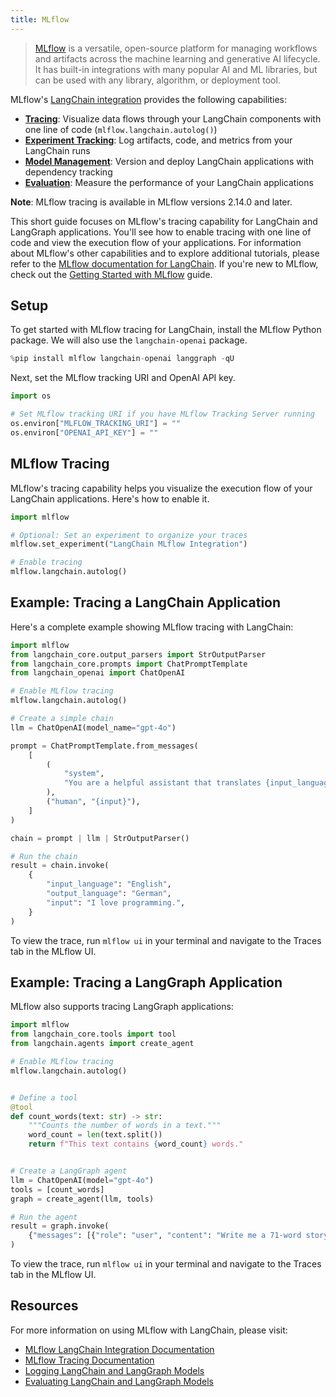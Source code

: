 ```yaml
---
title: MLflow
---
```


>[MLflow](https://mlflow.org/) is a versatile, open-source platform for managing workflows and artifacts across the machine learning and generative AI lifecycle. It has built-in integrations with many popular AI and ML libraries, but can be used with any library, algorithm, or deployment tool.

MLflow's [LangChain integration](https://mlflow.org/docs/latest/llms/langchain/autologging.html) provides the following capabilities:

- **[Tracing](https://mlflow.org/docs/latest/llms/langchain/autologging.html)**: Visualize data flows through your LangChain components with one line of code (`mlflow.langchain.autolog()`)
- **[Experiment Tracking](https://mlflow.org/docs/latest/llms/langchain/index.html#experiment-tracking)**: Log artifacts, code, and metrics from your LangChain runs
- **[Model Management](https://mlflow.org/docs/latest/model-registry.html)**: Version and deploy LangChain applications with dependency tracking
- **[Evaluation](https://mlflow.org/docs/latest/llms/langchain/index.html#mlflow-evaluate)**: Measure the performance of your LangChain applications

**Note**: MLflow tracing is available in MLflow versions 2.14.0 and later.

This short guide focuses on MLflow's tracing capability for LangChain and LangGraph applications. You'll see how to enable tracing with one line of code and view the execution flow of your applications. For information about MLflow's other capabilities and to explore additional tutorials, please refer to the [MLflow documentation for LangChain](https://mlflow.org/docs/latest/llms/langchain/index.html). If you're new to MLflow, check out the [Getting Started with MLflow](https://mlflow.org/docs/latest/getting-started/index.html) guide.

## Setup

To get started with MLflow tracing for LangChain, install the MLflow Python package. We will also use the `langchain-openai` package.



```python
%pip install mlflow langchain-openai langgraph -qU
```

Next, set the MLflow tracking URI and OpenAI API key.


```python
import os

# Set MLflow tracking URI if you have MLflow Tracking Server running
os.environ["MLFLOW_TRACKING_URI"] = ""
os.environ["OPENAI_API_KEY"] = ""
```

## MLflow Tracing

MLflow's tracing capability helps you visualize the execution flow of your LangChain applications. Here's how to enable it.


```python
import mlflow

# Optional: Set an experiment to organize your traces
mlflow.set_experiment("LangChain MLflow Integration")

# Enable tracing
mlflow.langchain.autolog()
```

## Example: Tracing a LangChain Application

Here's a complete example showing MLflow tracing with LangChain:


```python
import mlflow
from langchain_core.output_parsers import StrOutputParser
from langchain_core.prompts import ChatPromptTemplate
from langchain_openai import ChatOpenAI

# Enable MLflow tracing
mlflow.langchain.autolog()

# Create a simple chain
llm = ChatOpenAI(model_name="gpt-4o")

prompt = ChatPromptTemplate.from_messages(
    [
        (
            "system",
            "You are a helpful assistant that translates {input_language} to {output_language}.",
        ),
        ("human", "{input}"),
    ]
)

chain = prompt | llm | StrOutputParser()

# Run the chain
result = chain.invoke(
    {
        "input_language": "English",
        "output_language": "German",
        "input": "I love programming.",
    }
)
```

To view the trace, run `mlflow ui` in your terminal and navigate to the Traces tab in the MLflow UI.

## Example: Tracing a LangGraph Application

MLflow also supports tracing LangGraph applications:


```python
import mlflow
from langchain_core.tools import tool
from langchain.agents import create_agent

# Enable MLflow tracing
mlflow.langchain.autolog()


# Define a tool
@tool
def count_words(text: str) -> str:
    """Counts the number of words in a text."""
    word_count = len(text.split())
    return f"This text contains {word_count} words."


# Create a LangGraph agent
llm = ChatOpenAI(model="gpt-4o")
tools = [count_words]
graph = create_agent(llm, tools)

# Run the agent
result = graph.invoke(
    {"messages": [{"role": "user", "content": "Write me a 71-word story about a cat."}]}
)
```

To view the trace, run `mlflow ui` in your terminal and navigate to the Traces tab in the MLflow UI.

## Resources

For more information on using MLflow with LangChain, please visit:

- [MLflow LangChain Integration Documentation](https://mlflow.org/docs/latest/llms/langchain/index.html)
- [MLflow Tracing Documentation](https://mlflow.org/docs/latest/llms/tracing/index.html)
- [Logging LangChain and LangGraph Models](https://mlflow.org/docs/latest/llms/langchain/index.html#logging-models-from-code)
- [Evaluating LangChain and LangGraph Models](https://mlflow.org/docs/latest/llms/langchain/index.html#how-can-i-evaluate-a-langgraph-agent)
